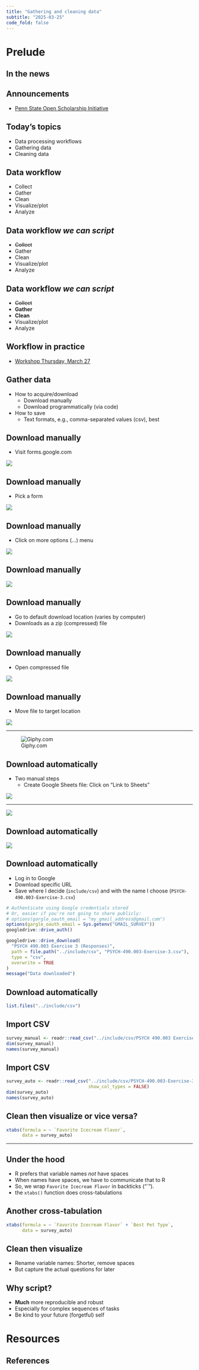 ```yaml
---
title: "Gathering and cleaning data"
subtitle: "2025-03-25"
code_fold: false
---
```


# Prelude

## In the news

## Announcements

- [Penn State Open Scholarship Initiative](https://penn-state-open-science.github.io)

## Today's topics

- Data processing workflows
- Gathering data
- Cleaning data

## Data workflow

::: {.incremental}
- Collect
- Gather
- Clean
- Visualize/plot
- Analyze
:::

## Data workflow *we can script*

- ~~Collect~~
- Gather
- Clean
- Visualize/plot
- Analyze

## Data workflow *we can script*

- ~~Collect~~
- [**Gather**]{.green_assigned}
- [**Clean**]{.green_assigned}
- Visualize/plot
- Analyze

## Workflow in practice

- [Workshop Thursday, March 27](https://penn-state-open-science.github.io/data-mgmt-2025)

## Gather data

- How to acquire/download
  - Download manually
  - Download programmatically (via code)
- How to save
  - Text formats, e.g., comma-separated values (csv), best
  
## Download manually

- Visit forms.google.com

![](../include/img/google-forms-list.png)

## Download manually

- Pick a form

![](../include/img/google-forms-pick-a-form.png)

## Download manually

- Click on more options (...) menu

![](../include/img/google-forms-more-options.png)

## Download manually

![](../include/img/google-forms-download-csv.png)

## Download manually

- Go to default download location (varies by computer)
- Downloads as a zip (compressed) file

![](../include/img/google-forms-download-csv-zip.png)

## Download manually

- Open compressed file

![](../include/img/google-forms-view-unzipped-csv.png)

## Download manually

- Move file to target location

![](../include/img/google-forms-move-csv.png)

---

![Giphy.com](https://media3.giphy.com/media/v1.Y2lkPTc5MGI3NjExODZhYng2N3JlaWVwYWVrN2R1czNrczV3NmN0NXhjM3EydngzcGk1dCZlcD12MV9pbnRlcm5hbF9naWZfYnlfaWQmY3Q9Zw/26FxsQwgJyU4me9ig/giphy.gif)

## Download automatically

- Two manual steps
  - Create Google Sheets file: Click on "Link to Sheets"
  
![](../include/img/google-forms-more-options.png)

---

![](../include/img/google-forms-create-new-sheet.png)

## Download automatically

![](../include/img/google-forms-copy-sheet-name.png)

## Download automatically

- Log in to Google
- Download specific URL
- Save where I decide (`include/csv`) and with the name I choose (`PSYCH-490.003-Exercise-3.csv`)

```r
# Authenticate using Google credentials stored
# Or, easier if you're not going to share publicly:
# options(gargle_oauth_email = "my_gmail_address@gmail.com")
options(gargle_oauth_email = Sys.getenv("GMAIL_SURVEY"))
googledrive::drive_auth()

googledrive::drive_download(
  "PSYCH 490.003 Exercise 3 (Responses)",
  path = file.path("../include/csv", "PSYCH-490.003-Exercise-3.csv"),
  type = "csv",
  overwrite = TRUE
)
message("Data downloaded")
```

## Download automatically

```r
list.files("../include/csv")
```

## Import CSV

```r
survey_manual <- readr::read_csv("../include/csv/PSYCH 490.003 Exercise 3.csv", show_col_types = FALSE)
dim(survey_manual)
names(survey_manual)
```
## Import CSV

```r
survey_auto <- readr::read_csv("../include/csv/PSYCH-490.003-Exercise-3.csv",
                               show_col_types = FALSE)
dim(survey_auto)
names(survey_auto)
```
## Clean then visualize or vice versa?

```r
xtabs(formula = ~ `Favorite Icecream Flavor`, 
      data = survey_auto)
```

---

::: {.callout-important}
## Under the hood

- R prefers that variable names *not* have spaces
- When names have spaces, we have to communicate that to R
- So, we wrap `Favorite Icecream Flavor` in backticks ("`").
- the `xtabs()` function does cross-tabulations

:::

## Another cross-tabulation


```r
xtabs(formula = ~ `Favorite Icecream Flavor` + `Best Pet Type`, 
      data = survey_auto)
```

## Clean then visualize

- Rename variable names: Shorter, remove spaces
- But capture the actual questions for later

## Why script?

- **Much** more reproducible and robust
- Especially for complex sequences of tasks
- Be kind to your future (forgetful) self

# Resources

## References
